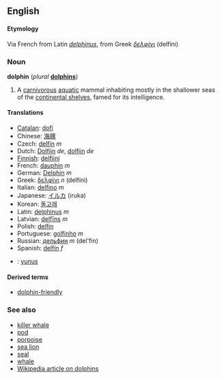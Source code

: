 ==English==
====Etymology====
Via French from Latin ''[[delphinus]]'', from Greek ''[[δελφίνι]]'' (delf&iacute;ni)

===Noun===
'''dolphin''' (''plural'' '''[[dolphins]]''')

#A [[carnivorous]] [[aquatic]] mammal inhabiting mostly in the shallower seas of the [[continental shelf|continental shelves]], famed for its intelligence.

====Translations====
*[[Catalan]]: [[dofí]]
*Chinese: [[海豚]]
*Czech: [[delfín#Czech|delfín]] ''m''
*Dutch: [[Dolfijn]] ''de'', [[dolfijn]] ''de''
*[[Finnish]]: [[delfiini]]
*French: [[dauphin]] ''m''
*German: [[Delphin]] ''m''
*Greek: [[δελφίνι]] ''n'' (delf&iacute;ni)
*Italian: [[delfino]] ''m''
*Japanese: [[イルカ]] (iruka)
*Korean: [[돌고래]]
*Latin: [[delphinus]] ''m''
*Latvian: [[delfīns]] ''m''
*Polish: [[delfin]]
*Portuguese: [[golfinho]] ''m''
*Russian: [[дельфин]] ''m'' (del'fin)
*Spanish: [[delfín#Spanish|delfín]] ''f''
*{{tr}}: [[yunus]]

====Derived terms====
*[[dolphin-friendly]]

===See also===
*[[killer whale]]
*[[pod]]
*[[porpoise]]
*[[sea lion]]
*[[seal]]
*[[whale]]
*[[w:dolphin|Wikipedia article on dolphins]]